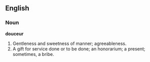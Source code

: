 ==English==

===Noun===

'''douceur'''

#Gentleness and sweetness of manner; agreeableness.
#A gift for service done or to be done; an honorarium; a present; sometimes, a bribe.